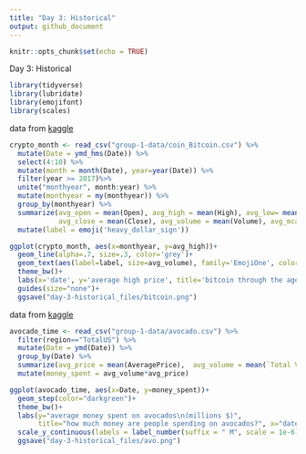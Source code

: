 ```yaml
---
title: "Day 3: Historical"
output: github_document
---
```


```r
knitr::opts_chunk$set(echo = TRUE)
```

Day 3: Historical


```r
library(tidyverse)
library(lubridate)
library(emojifont)
library(scales)
```

data from [kaggle](https://www.kaggle.com/sudalairajkumar/cryptocurrencypricehistory?select=coin_Bitcoin.csv)

```r
crypto_month <- read_csv("group-1-data/coin_Bitcoin.csv") %>%
  mutate(Date = ymd_hms(Date)) %>%
  select(4:10) %>%
  mutate(month = month(Date), year=year(Date)) %>%
  filter(year >= 2017)%>%
  unite("monthyear", month:year) %>%
  mutate(monthyear = my(monthyear)) %>%
  group_by(monthyear) %>%
  summarize(avg_open = mean(Open), avg_high = mean(High), avg_low= mean(Low), 
            avg_close = mean(Close), avg_volume = mean(Volume), avg_mcap = mean(Marketcap)) %>%
  mutate(label = emoji('heavy_dollar_sign'))
```



```r
ggplot(crypto_month, aes(x=monthyear, y=avg_high))+
  geom_line(alpha=.7, size=.3, color='grey')+
  geom_text(aes(label=label, size=avg_volume), family='EmojiOne', color='forestgreen')+
  theme_bw()+
  labs(x='date', y='average high price', title='bitcoin through the ages (2017 - 2021)', subtitle='average high bitcoin price per month', caption='size of point is mapped to average trade volume')+
  guides(size="none")+
  ggsave("day-3-historical_files/bitcoin.png")
```


data from [kaggle](https://www.kaggle.com/neuromusic/avocado-prices)

```r
avocado_time <- read_csv("group-1-data/avocado.csv") %>%
  filter(region=="TotalUS") %>%
  mutate(Date = ymd(Date)) %>% 
  group_by(Date) %>%
  summarize(avg_price = mean(AveragePrice),  avg_volume = mean(`Total Volume`)) %>%
  mutate(money_spent = avg_volume*avg_price)

ggplot(avocado_time, aes(x=Date, y=money_spent))+
  geom_step(color="darkgreen")+
  theme_bw()+
  labs(y="average money spent on avocados\n(millions $)", 
       title="how much money are people spending on avocados?", x="date")+
  scale_y_continuous(labels = label_number(suffix = " M", scale = 1e-6))+
  ggsave("day-3-historical_files/avo.png")
```


